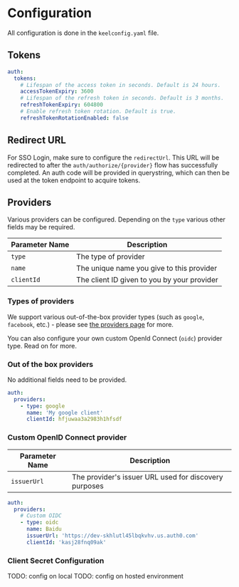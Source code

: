 # Configuration

All configuration is done in the `keelconfig.yaml` file.

## Tokens

```yaml
auth:
  tokens:
    # Lifespan of the access token in seconds. Default is 24 hours.
    accessTokenExpiry: 3600
    # Lifespan of the refresh token in seconds. Default is 3 months.
    refreshTokenExpiry: 604800
    # Enable refresh token rotation. Default is true.
    refreshTokenRotationEnabled: false
```

## Redirect URL

For SSO Login, make sure to configure the `redirectUrl`.  This URL will be redirected to after the `auth/authorize/{provider}` flow has successfully completed.  An auth code will be provided in querystring, which can then be used at the token endpoint to acquire tokens.

## Providers

Various providers can be configured.  Depending on the `type` various other fields may be required.  

| Parameter Name | Description                                |
|----------------|--------------------------------------------|
| `type`     | The type of provider |
| `name`  | The unique name you give to this provider       |
| `clientId`  | The client ID given to you by your provider    |

### Types of providers

We support various out-of-the-box provider types (such as `google`, `facebook`, etc.) - please see [the providers page](/authentication/providers) for more.

You can also configure your own custom OpenId Connect (`oidc`) provider type. Read on for more.

### Out of the box providers

No additional fields need to be provided.

```yaml
auth:
  providers:
    - type: google
      name: 'My google client'
      clientId: hfjuwaa3a2983h1hfsdf
```

### Custom OpenID Connect provider

| Parameter Name | Description                                |
|----------------|--------------------------------------------|
| `issuerUrl`     | The provider's issuer URL used for discovery purposes |

```yaml
auth:
  providers:
    # Custom OIDC
    - type: oidc
      name: Baidu
      issuerUrl: 'https://dev-skhlutl45lbqkvhv.us.auth0.com'
      clientId: 'kasj28fnq09ak'
```

### Client Secret Configuration

TODO: config on local
TODO: config on hosted environment